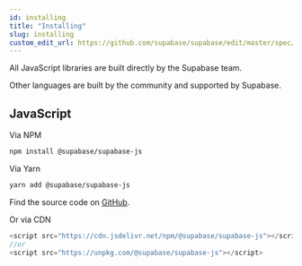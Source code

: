 ```yaml
---
id: installing
title: "Installing"
slug: installing
custom_edit_url: https://github.com/supabase/supabase/edit/master/spec/supabase_js_v1.yml
---
```



All JavaScript libraries are built directly by the Supabase team.

Other languages are built by the community and supported by Supabase.

## JavaScript

Via NPM
```bash
npm install @supabase/supabase-js
```

Via Yarn
```bash
yarn add @supabase/supabase-js
```

Find the source code on [GitHub](https://github.com/supabase/supabase-js).

Or via CDN
```js
<script src="https://cdn.jsdelivr.net/npm/@supabase/supabase-js"></script>
//or
<script src="https://unpkg.com/@supabase/supabase-js"></script>
```